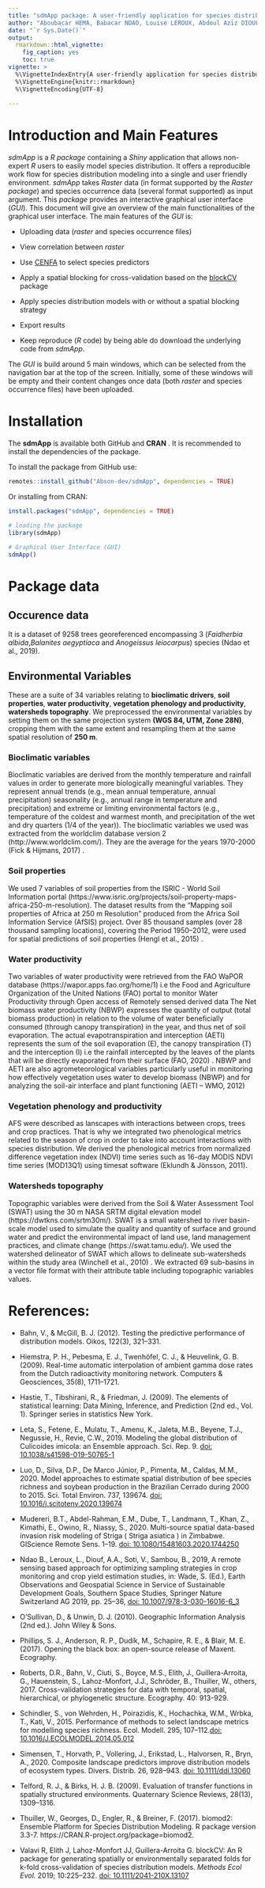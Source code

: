```yaml
---
title: "sdmApp package: A user-friendly application for species distribution modeling"
author: "Aboubacar HEMA, Babacar NDAO, Louise LEROUX, Abdoul Aziz DIOUF"
date: "`r Sys.Date()`"
output: 
  rmarkdown::html_vignette:
    fig_caption: yes
    toc: true
vignette: >
  %\VignetteIndexEntry{A user-friendly application for species distribution modeling}
  %\VignetteEngine{knitr::rmarkdown}
  %\VignetteEncoding{UTF-8}
  
---
```


# Introduction and Main Features
*sdmApp* is a *R package* containing a *Shiny* application that allows non-expert *R* users to easily model species distribution. It offers a reproducible work flow for species distribution modeling into a single and user friendly environment. *sdmApp* takes *Raster* data (in format supported by the *Raster package*) and species occurrence data (several format supported) as input argument. This *package* provides an interactive graphical user interface (*GUI*).
 This document will give an overview of the main functionalities of the graphical user interface. The main features of the *GUI* is:

* Uploading data (*raster* and species occurrence files)
* View correlation between *raster*
* Use [CENFA](https://CRAN.R-project.org/package=CENFA) to select species predictors
* Apply a spatial blocking for cross-validation based on the [blockCV](https://CRAN.R-project.org/package=blockCV) package
* Apply species distribution models with or without a spatial blocking strategy 

* Export results
* Keep reproduce (*R* code) by being able do download the underlying code from *sdmApp*.

 The *GUI* is build around 5 main windows, which can be selected from the navigation bar at the top of the screen. Initially, some of these windows will be empty and their content changes once data (both *raster* and species occurrence files) have been uploaded.
 
# Installation 

The **sdmApp** is available both GitHub and **CRAN** . It is recommended to install the dependencies of the package.

To install the package from GitHub use:

```r
remotes::install_github("Abson-dev/sdmApp", dependencies = TRUE)

```

Or installing from CRAN:

```r
install.packages("sdmApp", dependencies = TRUE)
```



```r
# loading the package
library(sdmApp)
```

```r
# Graphical User Interface (GUI)
sdmApp()
```

# Package data

## Occurence data

It is a dataset of 9258 trees georeferenced encompassing 3 (*Faidherbia albida*,*Balanites aegyptiaca* and *Anogeissus leiocarpus*)
 species (Ndao et al., 2019).

## Environmental Variables

These are a suite of 34 variables
relating to  **bioclimatic drivers**, **soil properties**, **water productivity**, **vegetation phenology and productivity**, **watersheds topography**. We preprocessed the environmental
variables by setting them on the same projection system **(WGS 84, UTM, Zone 28N)**, cropping
them with the same extent and resampling them at the same spatial resolution of **250 m**.

### Bioclimatic variables

Bioclimatic variables are derived from the monthly temperature and
rainfall values in order to generate more biologically meaningful variables. They represent annual
trends (e.g., mean annual temperature, annual precipitation) seasonality (e.g., annual range in
temperature and precipitation) and extreme or limiting environmental factors (e.g., temperature of
the coldest and warmest month, and precipitation of the wet and dry quarters (1/4 of the year)).
The bioclimatic variables we used was extracted from the worldclim database version 2
(http://www.worldclim.com/). They are the average for the years 1970-2000 (Fick &amp; Hijmans,
2017) .

### Soil properties

We used 7 variables of soil properties from the ISRIC - World Soil Information
portal (https://www.isric.org/projects/soil-property-maps-africa-250-m-resolution). The dataset
results from the “Mapping soil properties of Africa at 250 m Resolution” produced from the
Africa Soil Information Service (AfSIS) project. Over 85 thousand samples (over 28 thousand
sampling locations), covering the Period 1950–2012, were used for spatial predictions of soil
properties (Hengl et al., 2015) .

### Water productivity

Two variables of water productivity were retrieved from the FAO WaPOR
database (https://wapor.apps.fao.org/home/1) i.e the Food and Agriculture Organization of the
United Nations (FAO) portal to monitor Water Productivity through Open access of Remotely
sensed derived data The Net biomass water productivity (NBWP) expresses the quantity of
output (total biomass production) in relation to the volume of water beneficially consumed
(through canopy transpiration) in the year, and thus net of soil evaporation. The actual
evapotranspiration and interception (AETI) represents the sum of the soil evaporation (E),
the canopy transpiration (T) and the interception (I) i.e the rainfall intercepted by the leaves
of the plants that will be directly evaporated from their surface (FAO, 2020) . NBWP and
AETI are also agrometeorological variables particularly useful in monitoring how effectively
vegetation uses water to develop biomass (NBWP) and for analyzing the soil-air interface and
plant functioning (AETI – WMO, 2012)

### Vegetation phenology and productivity

AFS were described as lanscapes with interactions
between crops, trees and crop practices. That is why we integrated two phenological metrics
related to the season of crop in order to take into account interactions with species distribution.
We derived the phenological metrics from normalized difference vegetation index (NDVI) time
series such as 16-day MODIS NDVI time series (MOD13Q1) using timesat software (Eklundh &amp;
Jönsson, 2011).

### Watersheds topography

Topographic variables were derived from the Soil &amp; Water
Assessment Tool (SWAT) using the 30 m NASA SRTM digital elevation model
(https://dwtkns.com/srtm30m/). SWAT is a small watershed to river basin-scale model used to
simulate the quality and quantity of surface and ground water and predict the environmental
impact of land use, land management practices, and climate change (https://swat.tamu.edu/). We
used the watershed delineator of SWAT which allows to delineate sub-watersheds within the
study area (Winchell et al., 2010) . We extracted 69 sub-basins in a vector file format with their
attribute table including topographic variables values.

# References:
- Bahn, V., & McGill, B. J. (2012). Testing the predictive performance of distribution models. Oikos, 122(3), 321–331.
   
- Hiemstra, P. H., Pebesma, E. J., Twenhöfel, C. J., & Heuvelink, G. B. (2009). Real-time automatic interpolation of ambient gamma dose rates from the Dutch radioactivity monitoring network. Computers & Geosciences, 35(8), 1711–1721.

- Hastie, T., Tibshirani, R., & Friedman, J. (2009). The elements of statistical learning: Data Mining, Inference, and Prediction (2nd ed., Vol. 1). Springer series in statistics New York.
   
- Leta, S., Fetene, E., Mulatu, T., Amenu, K., Jaleta, M.B., Beyene, T.J., Negussie, H., Revie, C.W., 2019. Modeling the global distribution of Culicoides imicola: an Ensemble approach. Sci. Rep. 9. [doi: 
10.1038/s41598-019-50765-1](https://doi.org/10.1038/s41598-019-50765-1)

- Luo, D., Silva, D.P., De Marco Júnior, P., Pimenta, M., Caldas, M.M., 2020. Model approaches to estimate spatial distribution of bee species richness and soybean production in the Brazilian Cerrado during 2000 to 2015. Sci. Total Environ. 737, 139674. [doi: 10.1016/j.scitotenv.2020.139674](https://doi.org/https://doi.org/10.1016/j.scitotenv.2020.139674)

- Mudereri, B.T., Abdel-Rahman, E.M., Dube, T., Landmann, T., Khan, Z., Kimathi, E., Owino, R., Niassy, S., 2020. Multi-source spatial data-based invasion risk modeling of Striga ( Striga asiatica ) in Zimbabwe. GIScience Remote Sens. 1–19. [doi: 10.1080/15481603.2020.1744250](https://doi.org/10.1080/15481603.2020.1744250)

- Ndao B., Leroux, L., Diouf, A.A., Soti, V., Sambou, B., 2019, A remote sensing based approach for optimizing sampling strategies in crop monitoring and crop yield estimation studies, in: Wade, S. (Ed.), Earth Observations and Geospatial Science in Service of Sustainable Development Goals, Southern Space Studies, Springer Nature Switzerland AG 2019, pp. 25–36,  [doi: 10.1007/978-3-030-16016-6_3](https://doi.org/10.1007/978-3-030-16016-6_3) 

- O’Sullivan, D., & Unwin, D. J. (2010). Geographic Information Analysis (2nd ed.). John Wiley & Sons.

- Phillips, S. J., Anderson, R. P., Dudík, M., Schapire, R. E., & Blair, M. E. (2017). Opening the black box: an open-source release of Maxent. Ecography.
   
- Roberts, D.R., Bahn, V., Ciuti, S., Boyce, M.S., Elith, J., Guillera-Arroita, G., Hauenstein, S., Lahoz-Monfort, J.J., Schröder, B., Thuiller, W., others, 2017. Cross-validation strategies for data with temporal, spatial, hierarchical, or phylogenetic structure. Ecography. 40: 913-929.

- Schindler, S., von Wehrden, H., Poirazidis, K., Hochachka, W.M., Wrbka, T., Kati, V., 2015. Performance of methods to select landscape metrics for modelling species richness. Ecol. Modell. 295, 107–112.[doi: 
10.1016/J.ECOLMODEL.2014.05.012](https://doi.org/10.1016/J.ECOLMODEL.2014.05.012)

- Simensen, T., Horvath, P., Vollering, J., Erikstad, L., Halvorsen, R., Bryn, A., 2020. Composite landscape predictors improve distribution models of ecosystem types. Divers. Distrib. 26, 928–943. [doi: 10.1111/ddi.13060](https://doi.org/10.1111/ddi.13060)

- Telford, R. J., & Birks, H. J. B. (2009). Evaluation of transfer functions in spatially structured environments. Quaternary Science Reviews, 28(13), 1309–1316.

- Thuiller, W., Georges, D., Engler, R., & Breiner, F. (2017). biomod2: Ensemble Platform for Species Distribution Modeling. R package version 3.3-7. https://CRAN.R-project.org/package=biomod2.

- Valavi R, Elith J, Lahoz-Monfort JJ, Guillera-Arroita G. blockCV: An R package for generating spatially or environmentally separated folds for k-fold cross-validation of species distribution models. *Methods Ecol Evol.* 2019; 10:225–232. [doi: 10.1111/2041-210X.13107](https://doi.org/10.1111/2041-210X.13107)

